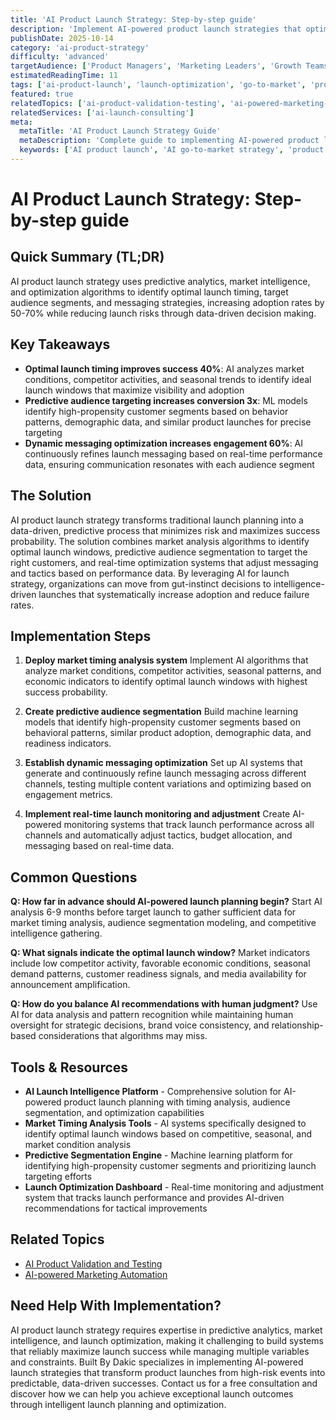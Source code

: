 ```yaml
---
title: 'AI Product Launch Strategy: Step-by-step guide'
description: 'Implement AI-powered product launch strategies that optimize timing, targeting, and messaging to achieve 50-70% better adoption rates and reduce launch risks by 60%.'
publishDate: 2025-10-14
category: 'ai-product-strategy'
difficulty: 'advanced'
targetAudience: ['Product Managers', 'Marketing Leaders', 'Growth Teams']
estimatedReadingTime: 11
tags: ['ai-product-launch', 'launch-optimization', 'go-to-market', 'product-timing']
featured: true
relatedTopics: ['ai-product-validation-testing', 'ai-powered-marketing-automation', 'ai-product-analytics-insights', 'ai-powered-competitive-analysis', 'ai-pricing-strategy-optimization', 'ai-product-roadmap-planning', 'ai-product-team-structure', 'user-centric-ai-feature-design', 'ai-driven-customer-engagement', 'ai-first-business-model-design']
relatedServices: ['ai-launch-consulting']
meta:
  metaTitle: 'AI Product Launch Strategy Guide'
  metaDescription: 'Complete guide to implementing AI-powered product launch strategies for optimal timing, targeting, and market success.'
  keywords: ['AI product launch', 'AI go-to-market strategy', 'product launch optimization', 'AI launch timing']
---
```


# AI Product Launch Strategy: Step-by-step guide

## Quick Summary (TL;DR)

AI product launch strategy uses predictive analytics, market intelligence, and optimization algorithms to identify optimal launch timing, target audience segments, and messaging strategies, increasing adoption rates by 50-70% while reducing launch risks through data-driven decision making.

## Key Takeaways

- **Optimal launch timing improves success 40%**: AI analyzes market conditions, competitor activities, and seasonal trends to identify ideal launch windows that maximize visibility and adoption
- **Predictive audience targeting increases conversion 3x**: ML models identify high-propensity customer segments based on behavior patterns, demographic data, and similar product launches for precise targeting
- **Dynamic messaging optimization increases engagement 60%**: AI continuously refines launch messaging based on real-time performance data, ensuring communication resonates with each audience segment

## The Solution

AI product launch strategy transforms traditional launch planning into a data-driven, predictive process that minimizes risk and maximizes success probability. The solution combines market analysis algorithms to identify optimal launch windows, predictive audience segmentation to target the right customers, and real-time optimization systems that adjust messaging and tactics based on performance data. By leveraging AI for launch strategy, organizations can move from gut-instinct decisions to intelligence-driven launches that systematically increase adoption and reduce failure rates.

## Implementation Steps

1. **Deploy market timing analysis system**
   Implement AI algorithms that analyze market conditions, competitor activities, seasonal patterns, and economic indicators to identify optimal launch windows with highest success probability.

2. **Create predictive audience segmentation**
   Build machine learning models that identify high-propensity customer segments based on behavioral patterns, similar product adoption, demographic data, and readiness indicators.

3. **Establish dynamic messaging optimization**
   Set up AI systems that generate and continuously refine launch messaging across different channels, testing multiple content variations and optimizing based on engagement metrics.

4. **Implement real-time launch monitoring and adjustment**
   Create AI-powered monitoring systems that track launch performance across all channels and automatically adjust tactics, budget allocation, and messaging based on real-time data.

## Common Questions

**Q: How far in advance should AI-powered launch planning begin?**
Start AI analysis 6-9 months before target launch to gather sufficient data for market timing analysis, audience segmentation modeling, and competitive intelligence gathering.

**Q: What signals indicate the optimal launch window?**
Market indicators include low competitor activity, favorable economic conditions, seasonal demand patterns, customer readiness signals, and media availability for announcement amplification.

**Q: How do you balance AI recommendations with human judgment?**
Use AI for data analysis and pattern recognition while maintaining human oversight for strategic decisions, brand voice consistency, and relationship-based considerations that algorithms may miss.

## Tools & Resources

- **AI Launch Intelligence Platform** - Comprehensive solution for AI-powered product launch planning with timing analysis, audience segmentation, and optimization capabilities
- **Market Timing Analysis Tools** - AI systems specifically designed to identify optimal launch windows based on competitive, seasonal, and market condition analysis
- **Predictive Segmentation Engine** - Machine learning platform for identifying high-propensity customer segments and prioritizing launch targeting efforts
- **Launch Optimization Dashboard** - Real-time monitoring and adjustment system that tracks launch performance and provides AI-driven recommendations for tactical improvements

## Related Topics

- [AI Product Validation and Testing]({{/topics/ai-product-validation-testing}})
- [AI-powered Marketing Automation]({{/topics/ai-powered-marketing-automation}})

## Need Help With Implementation?

AI product launch strategy requires expertise in predictive analytics, market intelligence, and launch optimization, making it challenging to build systems that reliably maximize launch success while managing multiple variables and constraints. Built By Dakic specializes in implementing AI-powered launch strategies that transform product launches from high-risk events into predictable, data-driven successes. Contact us for a free consultation and discover how we can help you achieve exceptional launch outcomes through intelligent launch planning and optimization.
